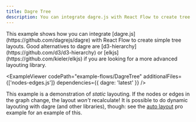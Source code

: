 ```yaml
---
title: Dagre Tree
description: You can integrate dagre.js with React Flow to create tree layouts. A good alternative to dagre is elkjs if you are looking for a more advanced layouting library.
---
```



<ExampleLayout>
This example shows how you can integrate [dagre.js](https://github.com/dagrejs/dagre) with React Flow to create simple tree layouts. Good alternatives to dagre are [d3-hierarchy](https://github.com/d3/d3-hierarchy) or [elkjs](https://github.com/kieler/elkjs) if you are looking for a more advanced layouting library.

<ExampleViewer
  codePath="example-flows/DagreTree"
  additionalFiles={['nodes-edges.js']}
  dependencies={{ dagre: 'latest' }}
/>
</ExampleLayout>

This example is a demonstration of _static_ layouting. If the nodes or edges in
the graph change, the layout _won't_ recalculate! It is possible to do dynamic
layouting with dagre (and other libraries), though: see the [auto layout](/examples/layout/auto-layout)
pro example for an example of this.
